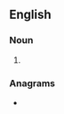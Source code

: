 ==English==

===Noun===
{{head|en|noun plural form}}

# {{plural of|muralist|lang=en}}

===Anagrams===
* {{l|en|altruisms}}